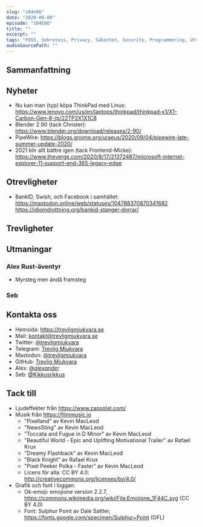 ```yaml
---
slug: "s04e06"
date: "2020-09-08"
episode: "S04E06"
title: ""
excerpt: "" 
tags: "FOSS, Sekretess, Privacy, Säkerhet, Security, Programmering, Utveckling, RaspberryPi, Mjukvara, PinePhone, Technology, Linux, Open Source, git, vim, rust, node, npm," 
audioSourcePath: ""
---
```


## Sammanfattning

## Nyheter
- Nu kan man (typ) köpa ThinkPad med Linux: https://www.lenovo.com/us/en/laptops/thinkpad/thinkpad-x1/X1-Carbon-Gen-8-/p/22TP2X1X1C8
- Blender 2.90 (tack Christer): https://www.blender.org/download/releases/2-90/
- PipeWire: https://blogs.gnome.org/uraeus/2020/09/04/pipewire-late-summer-update-2020/
- 2021 blir allt bättre igen (tack Frontend-Micke): https://www.theverge.com/2020/8/17/21372487/microsoft-internet-explorer-11-support-end-365-legacy-edge

## Otrevligheter
- BankID, Swish, och Facebook i samhället: https://mastodon.online/web/statuses/104788370870341682 https://idiomdrottning.org/bankid-stanger-dorrar/

## Trevligheter

## Utmaningar
### Alex Rust-äventyr 
- Myrsteg men ändå framsteg

### Seb

## Kontakta oss
- Hemsida: https://trevligmjukvara.se
- Mail: kontakt@trevligmjukvara.se
- Twitter: [@trevligmjukvara](https://twitter.com/trevligmjukvara)
- Telegram: [Trevlig Mjukvara](https://t.me/trevligmjukvara)
- Mastodon: [@trevligmjukvara](https://mastodon.linuxkompis.se/@trevligmjukvara)
- GitHub: [Trevlig Mjukvara](https://github.com/trevligmjukvara)
- Alex: [@_alexander_](https://mastodon.online/@_alexander_)
- Seb: [@Kikkusrikkus](https://twitter.com/Kikkusrikkus)

## Tack till
- Ljudeffekter från https://www.zapsplat.com/
- Musik från https://filmmusic.io
  - "Pixelland" av Kevin MacLeod
  - "NewsSting" av Kevin MacLeod
  - "Toccata and Fugue in D Minor" av Kevin MacLeod
  - "Beautiful World - Epic and Uplifting Motivational Trailer" av Rafael Krux
  - "Dreamy Flashback" av Kevin MacLeod
  - "Black Knight" av Rafael Krux
  - "Pixel Peeker Polka - Faster" av Kevin MacLeod
  - Licens för alla: CC BY 4.0: http://creativecommons.org/licenses/by/4.0/
- Grafik och font i loggan:
  - Ok-emoji: emojione version 2.2.7, https://commons.wikimedia.org/wiki/File:Emojione_1F44C.svg (CC BY 4.0)
  - Font: Sulphur Point av Dale Sattler, https://fonts.google.com/specimen/Sulphur+Point (OFL)
